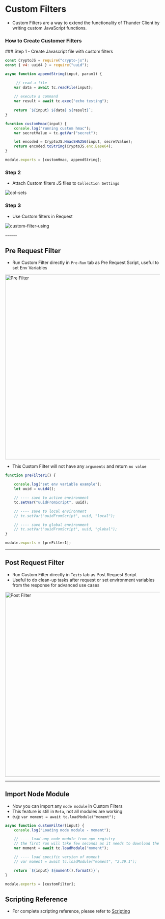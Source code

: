 

# Custom Filters
- Custom Filters are a way to extend the functionality of Thunder Client by writing custom JavaScript functions.

### How to Create Customer Filters
<Steps>
### Step 1
- Create Javascript file with custom filters

```js filename="custom-filters.js"
const CryptoJS = require("crypto-js");
const { v4: uuid4 } = require("uuid");

async function appendString(input, param1) {

     // read a file
    var data = await tc.readFile(input);
    
    // execute a command
    var result = await tc.exec("echo testing");
    
    return `${input} ${data} ${result}`;
}

function customHmac(input) {
    console.log("running custom hmac");
    var secretValue = tc.getVar("secret");

    let encoded = CryptoJS.HmacSHA256(input, secretValue);
    return encoded.toString(CryptoJS.enc.Base64);
}

module.exports = [customHmac, appendString];
```

### Step 2 
- Attach Custom filters JS files to `Collection Settings`

![col-sets](https://user-images.githubusercontent.com/8637550/202426659-972f5307-0b51-4100-b6bf-0f3fb2f33140.png)

### Step 3
- Use Custom filters in Request

![custom-filter-using](https://user-images.githubusercontent.com/8637550/202422840-76998a57-0cbf-46ef-9309-52965c72959c.png)

</Steps>
------


## Pre Request Filter
- Run Custom Filter directly in `Pre-Run` tab as Pre Request Script, useful to set Env Variables

<img width="600" alt="Pre Filter" src="https://github.com/thunderclient/thunder-client-support/assets/8637550/07420d12-c9de-4efc-af3f-f85a47412cf2" />


- This Custom Filter will not have any `arguments` and return `no value`

```js filename="custom-filters.js"
function preFilter1() {

    console.log("set env variable example");
    let uuid = uuid4();

    // ---- save to active environment
    tc.setVar("uuidFromScript", uuid);

    // ---- save to local environment
    // tc.setVar("uuidFromScript", uuid, "local");

    // ---- save to global environment
    // tc.setVar("uuidFromScript", uuid, "global");
}

module.exports = [preFilter1];
```

------


## Post Request Filter
- Run Custom Filter directly in `Tests` tab as Post Request Script
- Useful to do clean-up tasks after request or set environment variables from the response for advanced use cases
<img width="600" alt="Post Filter" src="https://github.com/thunderclient/thunder-client-support/assets/8637550/8b0769df-c796-4219-b4c9-a5c4fe36d9b0" />

------

## Import Node Module
- Now you can import any `node module` in Custom Filters
- This feature is still in `Beta`, not all modules are working
- e.g:   `var moment = await tc.loadModule("moment");`

```js filename="custom-filters.js"
async function customFilter(input) {
    console.log("Loading node module - moment");

    // ---- load any node module from npm registry
    // the first run will take few seconds as it needs to download the module from npm registry
    var moment = await tc.loadModule("moment");

    // ---- load specific version of moment
    // var moment = await tc.loadModule("moment", "2.29.1");

    return `${input} ${moment().format()}`;
}

module.exports = [customFilter];
```

## Scripting Reference
- For complete scripting reference, please refer to [Scripting](/scripting)

